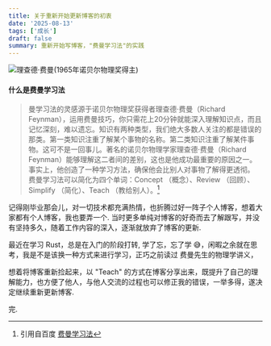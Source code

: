```yaml
---
title: 关于重新开始更新博客的初衷
date: '2025-08-13'
tags: ['成长']
draft: false
summary: 重新开始写博客，"费曼学习法"的实践
---
```


<Image
  src="https://logjs.site/blog/about_learn/feynman.webp"
  alt="理查德·费曼(1965年诺贝尔物理奖得主)"
/>

#### 什么是费曼学习法

> 曼学习法的灵感源于诺贝尔物理奖获得者理查德·费曼（Richard Feynman），运用费曼技巧，你只需花上20分钟就能深入理解知识点，而且记忆深刻，难以遗忘。知识有两种类型，我们绝大多数人关注的都是错误的那类。第一类知识注重了解某个事物的名称。第二类知识注重了解某件事物。这可不是一回事儿。著名的诺贝尔物理学家理查德·费曼（Richard Feynman）能够理解这二者间的差别，这也是他成功最重要的原因之一。事实上，他创造了一种学习方法，确保他会比别人对事物了解得更透彻。
> 费曼学习法可以简化为四个单词：Concept （概念）、Review （回顾）、Simplify （简化）、Teach （教给别人）。[^1]

记得刚毕业那会儿，对一切技术都充满热情，也折腾过好一阵子个人博客，想着大家都有个人博客，我也要弄一个. 当时更多单纯对博客的好奇而去了解跟写，并没有坚持多久，随着工作内容的深入，逐渐就放弃了博客的更新.

最近在学习 Rust，总是在入门的阶段打转, 学了忘，忘了学 😅，闲暇之余就在思考，我是不是该换一种方式来进行学习，正巧之前读过 费曼先生的物理学讲义，

<Resource
  src="https://logjs.site/blog/about_learn/%E8%B4%B9%E6%9B%BC%E7%89%A9%E7%90%86%E5%AD%A6%E8%AE%B2%E4%B9%89.epub"
  name="《费曼物理学讲义》"
/>

想着将博客重新捡起来，以 "Teach" 的方式在博客分享出来，既提升了自己的理解能力，也方便了他人，与他人交流的过程也可以修正我的错误，一举多得，遂决定继续重新更新博客.

完.

[^1]: 引用自百度 [费曼学习法](https://baike.baidu.com/item/%E8%B4%B9%E6%9B%BC%E5%AD%A6%E4%B9%A0%E6%B3%95/50895393)
